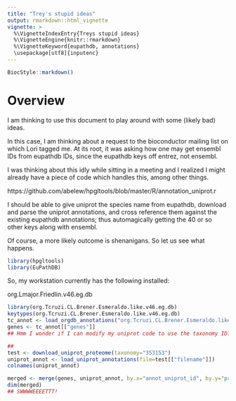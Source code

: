 ```yaml
---
title: "Trey's stupid ideas"
output: rmarkdown::html_vignette
vignette: >
  %\VignetteIndexEntry{Treys stupid ideas}
  %\VignetteEngine{knitr::rmarkdown}
  %\VignetteKeyword{eupathdb, annotations}
  \usepackage[utf8]{inputenc}
---
```


```r
BiocStyle::markdown()
```

# Overview

I am thinking to use this document to play around with some (likely bad) ideas.

In this case, I am thinking about a request to the bioconductor mailing list on
which Lori tagged me.  At its root, it was asking how one may get ensembl IDs
from eupathdb IDs, since the eupathdb keys off entrez, not ensembl.

I was thinking about this idly while sitting in a meeting and I realized I
might already have a piece of code which handles this, among other things.

https://github.com/abelew/hpgltools/blob/master/R/annotation_uniprot.r

I should be able to give uniprot the species name from eupathdb, download and
parse the uniprot annotations, and cross reference them against the existing
eupathdb annotations; thus automagically getting the 40 or so other keys along
with ensembl.

Of course, a more likely outcome is shenanigans.  So let us see what happens.

```r
library(hpgltools)
library(EuPathDB)
```

So, my workstation currently has the following installed:

org.Lmajor.Friedlin.v46.eg.db

```r
library(org.Tcruzi.CL.Brener.Esmeraldo.like.v46.eg.db)
keytypes(org.Tcruzi.CL.Brener.Esmeraldo.like.v46.eg.db)
tc_annot <- load_orgdb_annotations("org.Tcruzi.CL.Brener.Esmeraldo.like.v46.eg.db", fields="all")
genes <- tc_annot[["genes"]]
## Hmm I wonder if I can modify my uniprot code to use the taxonomy ID?

##
test <- download_uniprot_proteome(taxonomy="353153")
uniprot_annot <- load_uniprot_annotations(file=test[["filename"]])
colnames(uniprot_annot)

merged <- merge(genes, uniprot_annot, by.x="annot_uniprot_id", by.y="primary_accession")
dim(merged)
## SWWWWEEEETTT!
```
